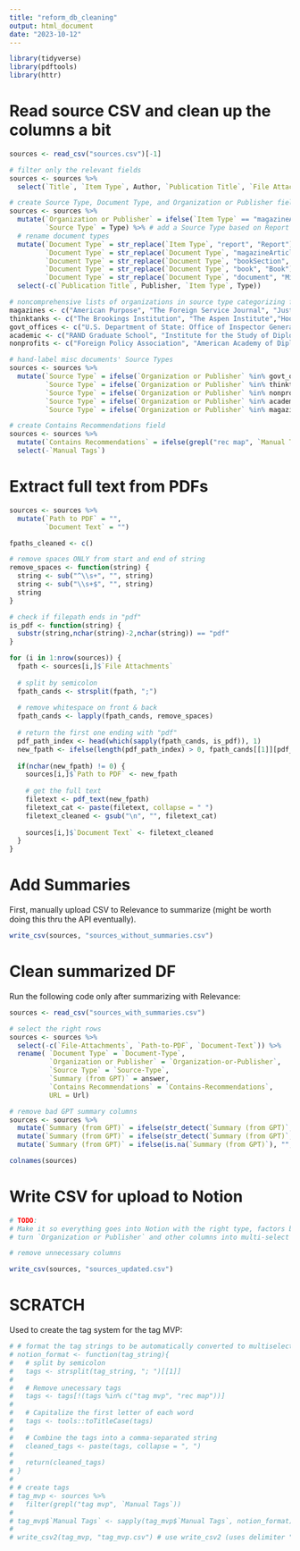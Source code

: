 ```yaml
---
title: "reform_db_cleaning"
output: html_document
date: "2023-10-12"
---
```


```r
library(tidyverse)
library(pdftools)
library(httr)
```

# Read source CSV and clean up the columns a bit
```r
sources <- read_csv("sources.csv")[-1]

# filter only the relevant fields
sources <- sources %>% 
  select(`Title`, `Item Type`, Author, `Publication Title`, `File Attachments`, Url, Date, Publisher, Type, `Manual Tags`)

# create Source Type, Document Type, and Organization or Publisher fields
sources <- sources %>%
  mutate(`Organization or Publisher` = ifelse(`Item Type` == "magazineArticle", `Publication Title`, Publisher), # combine Publication Title and Publisher to Organization or Publisher
         `Source Type` = Type) %>% # add a Source Type based on Report Type parameter from Zotero
  # rename document types
  mutate(`Document Type` = str_replace(`Item Type`, "report", "Report"),
         `Document Type` = str_replace(`Document Type`, "magazineArticle", "Op-Ed"),
         `Document Type` = str_replace(`Document Type`, "bookSection", "Book Section"),
         `Document Type` = str_replace(`Document Type`, "book", "Book"),
         `Document Type` = str_replace(`Document Type`, "document", "Misc Document")) %>%
  select(-c(`Publication Title`, Publisher, `Item Type`, Type))

# noncomprehensive lists of organizations in source type categorizing for assigning Source Type to various sources that do not have them via Zotero
magazines <- c("American Purpose", "The Foreign Service Journal", "Just Security", "Foreign Policy", "Democracy Journal", "Responsible Statecraft", "Foreign Affairs")
thinktanks <- c("The Brookings Institution", "The Aspen Institute","Hoover Institution Press, Stanford University", "RAND Corporation")
govt_offices <- c("U.S. Department of State: Office of Inspector General", "U.S. Department of State")
academic <- c("RAND Graduate School", "Institute for the Study of Diplomacy", "Penn State University Press")
nonprofits <- c("Foreign Policy Association", "American Academy of Diplomacy")

# hand-label misc documents' Source Types
sources <- sources %>% 
  mutate(`Source Type` = ifelse(`Organization or Publisher` %in% govt_offices, "Government Office", `Source Type`),
         `Source Type` = ifelse(`Organization or Publisher` %in% thinktanks, "Think Tank", `Source Type`),
         `Source Type` = ifelse(`Organization or Publisher` %in% nonprofits, "Nonprofit", `Source Type`),
         `Source Type` = ifelse(`Organization or Publisher` %in% academic, "Academic", `Source Type`),
         `Source Type` = ifelse(`Organization or Publisher` %in% magazines, "News Media",`Source Type`))

# create Contains Recommendations field
sources <- sources %>% 
  mutate(`Contains Recommendations` = ifelse(grepl("rec map", `Manual Tags`), "TRUE", "FALSE")) %>% 
  select(-`Manual Tags`)
```


# Extract full text from PDFs
```r
sources <- sources %>% 
  mutate(`Path to PDF` = "",
         `Document Text` = "")

fpaths_cleaned <- c()

# remove spaces ONLY from start and end of string
remove_spaces <- function(string) {
  string <- sub("^\\s+", "", string)
  string <- sub("\\s+$", "", string)
  string
}

# check if filepath ends in "pdf"
is_pdf <- function(string) {
  substr(string,nchar(string)-2,nchar(string)) == "pdf"
}

for (i in 1:nrow(sources)) {
  fpath <- sources[i,]$`File Attachments`
  
  # split by semicolon
  fpath_cands <- strsplit(fpath, ";")
  
  # remove whitespace on front & back
  fpath_cands <- lapply(fpath_cands, remove_spaces)
  
  # return the first one ending with "pdf"
  pdf_path_index <- head(which(sapply(fpath_cands, is_pdf)), 1)
  new_fpath <- ifelse(length(pdf_path_index) > 0, fpath_cands[[1]][pdf_path_index], "")
  
  if(nchar(new_fpath) != 0) {
    sources[i,]$`Path to PDF` <- new_fpath
    
    # get the full text
    filetext <- pdf_text(new_fpath)
    filetext_cat <- paste(filetext, collapse = " ")
    filetext_cleaned <- gsub("\n", "", filetext_cat)
    
    sources[i,]$`Document Text` <- filetext_cleaned
  }
}
```


# Add Summaries
First, manually upload CSV to Relevance to summarize (might be worth doing this thru the API eventually).
```r
write_csv(sources, "sources_without_summaries.csv")
```


# Clean summarized DF
Run the following code only after summarizing with Relevance:

```r
sources <- read_csv("sources_with_summaries.csv")

# select the right rows
sources <- sources %>% 
  select(-c(`File-Attachments`, `Path-to-PDF`, `Document-Text`)) %>%
  rename( `Document Type` = `Document-Type`,
          `Organization or Publisher` = `Organization-or-Publisher`,
          `Source Type` = `Source-Type`,
          `Summary (from GPT)` = answer,
          `Contains Recommendations` = `Contains-Recommendations`,
          URL = Url)

# remove bad GPT summary columns
sources <- sources %>% 
  mutate(`Summary (from GPT)` = ifelse(str_detect(`Summary (from GPT)`, "Discusses the document, which is titled"), "", `Summary (from GPT)`)) %>%
  mutate(`Summary (from GPT)` = ifelse(str_detect(`Summary (from GPT)`, "NA"), "", `Summary (from GPT)`)) %>%
  mutate(`Summary (from GPT)` = ifelse(is.na(`Summary (from GPT)`), "", `Summary (from GPT)`))
```

```r
colnames(sources)
```


# Write CSV for upload to Notion
```r
# TODO:
# Make it so everything goes into Notion with the right type, factors broken down correctly, etc.
# turn `Organization or Publisher` and other columns into multi-select type beat (factor?)

# remove unnecessary columns

write_csv(sources, "sources_updated.csv")
```




# SCRATCH

Used to create the tag system for the tag MVP:
```r
# # format the tag strings to be automatically converted to multiselect in Notion
# notion_format <- function(tag_string){
#   # split by semicolon
#   tags <- strsplit(tag_string, "; ")[[1]]
#     
#   # Remove unecessary tags
#   tags <- tags[!(tags %in% c("tag mvp", "rec map"))]
#   
#   # Capitalize the first letter of each word
#   tags <- tools::toTitleCase(tags)
#   
#   # Combine the tags into a comma-separated string
#   cleaned_tags <- paste(tags, collapse = ", ")
#   
#   return(cleaned_tags)
# }
# 
# # create tags
# tag_mvp <- sources %>%
#   filter(grepl("tag mvp", `Manual Tags`))
# 
# tag_mvp$`Manual Tags` <- sapply(tag_mvp$`Manual Tags`, notion_format)
# 
# write_csv2(tag_mvp, "tag_mvp.csv") # use write_csv2 (uses delimiter ";" instead of ",") to avoid CSV confusion
```
